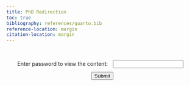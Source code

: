 ```yaml
---
title: PhD Redirection
toc: true
bibliography: references/quarto.bib
reference-location: margin
citation-location: margin
---
```


```{=html}
<div id="protected-content" style="display:none;">
```

## 2024/11/13 My Teams message to Nigel and Francesco

Also, for the next project meeting, I think it’s probably worthwhile to discuss several concerns I have at this stage.
 
1. Right now, I’m focusing on reading about molecular dynamics simulation. However, I’ve been told many times that a lot of the techniques discussed in this book are not related to active matter projects. Do you think it would be better to start reading the references on Zotero instead? There is a lot of material (one book, 21 papers, online resources, as well as code) being presented to me, but it’s not really clear to me what the priority is.

2. There were things that I wanted to discuss last week (see [2024/11/2 Things to discuss](notes.qmd#sec-week8-project-meeting) and [2024/11/4 Diary](notes.qmd##sec-week8-diary)), but since not everyone could be present, it was postponed. The notes I wrote on 4 November reflect my feelings about our project and my progress in the PhD. I wonder if these points would be better discussed in the next project meeting before starting the book club meeting.

## 2024/11/13 Email received from Nigel

Hi Sohyun,
 
Thanks for your messages. (I thought I’d move things to email as it is easier for longer conversations).
 
Happy to talk about your worries at the next meeting. I would just say at the start that I am not currently concerned about your progress. It is normal at the start of a PhD to spend quite a lot of time “getting the lay of the land”. We appreciate that with such a lot of new ideas and concepts that things can sometimes feel overwhelming, and it can be difficult to separate the wood from the trees. Please be reassured that this is normal.
 
I would also say that it is very positive that you are engaged with a good number of complex concepts and trying to understand them in your own terms. The students who don’t make progress are usually the ones who are not engaged, so again I think you can be reassured.
 
When it comes to reading papers/books that we have suggested, I just wanted to comment that the way most scientists absorb information is usually not by sitting down, reading a paper from cover to cover and not putting it down until they understand every detail. If we did that, we wouldn’t get anything done. Rather we try to first get a feel for roughly what the message of the paper is talking about, the main ideas if you like, and very often that is as far as it goes. If there is something that we find particularly interesting or relevant we might go into more detail, but I would say that that is the exception. So, if we put papers on Zotero and suggest you look at them, we don’t mean that you need to read and understand everything in great detail. In most cases you might just want to get a rough idea of what a paper is about (AI can help here) and build up some familiarity with the types of approaches and language that are used in the field.
 
Another comment I would make is that it is not always necessary as a PhD student to be able to derive from first principles the methods and results that underpin your approach. Of course, we need to feel reasonably confident that we are using tried and tested techniques for which the strengths and weakness are known. But often the methods themselves might be based on decades of work drawn from vast fields of literature. If one were not to try to make progress until all the foundations had been thoroughly understood, then there would be little time left to measure things. I think it is quite right and proper that you want to understand where the Langevin or ABP equations of motion comes from and how this translates into a time stepping algorithm for evolving the system. But I don’t think one necessarily needs to go all the way back to Einstein’s original papers to do this.  You told me (I think in the context of your project last year) that you felt the need to understand all the foundations before making progress on the project. I would just comment that often we learn ‘on the job’, so to say, ie we might start calculating or measuring without understanding completely what we are doing or why, but the process of ‘doing’ builds that understanding.
 
Anyway, I hope these comments help and we can certainly discuss further next week.
 
Best wishes,
 
Nigel

## 2024/11/14 Diary

It seems my interests have shifted over the summer or possibly during the final stages of my MSci research project. It sort of makes sense when I think about it in terms of the timeline.

In January 2024, when I was applying for my PhD:

1. I wanted to pursue new physics. It appeared to me that two of my favourite fields (general relativity and quantum field theory) were already well-explored and largely complete.
2. I also wanted to gain more employability skills, as I hoped to work at Google DeepMind after my PhD. I thought a computationally driven project was essential for this.
3. Eager to formally learn about the renormalisation group, I looked into areas of new physics related to it. That’s when I discovered the emerging field of active matter. After reading Keller's account of its history and emergence, as well as McGivern's account of how it relates to cognition (which I should probably revisit tomorrow), I thought, *this is it!* This was the field I wanted to pursue! I met Nigel, who was such a brilliant and thoughtful person to talk with, and Francesco, who had already been amazing. I applied directly (and, in fact, only applied for this PhD, while my peers were applying for multiple positions).
4. In my second term, I was also in the process of interviewing with Samsung Electronics, as they invited me to take on a data scientist role (this happened in early January, I think?). The role and salary were very attractive. However, I had to think deeply about what I truly wanted to do. There were still unsolved mysteries I hoped to explore during my PhD. I was curious about fundamental questions like: *What is time? What is space?* I thought about relativity theory and how Einstein built his ideas around the concept of a universal clock, which doesn’t depend on the mechanisms of the clock itself. But these clocks are also within a gravitational field. Can we truly justify that reading a clock on an observer’s wrist is the correct way to measure time, given that all clocks are fundamentally based on electromagnetism?
5. So, I decided to stay at university for another four years. Over the summer holidays, I continued reading neuroscience books (particularly on dreams and altered states of consciousness) and considered which topics would be interesting to investigate throughout my PhD.

## 2024/11/16 Diary

See [2024/11/16 Watching Biophysics Lectures](notes.qmd#sec-biophysics-lectures)

---

It really makes me reflect on what I’ve been genuinely interested in. From my third year, I started rating how much I enjoyed each unit after finishing it, based on this scale:

- **5**: I found it very interesting  
- **4**: Interesting  
- **3**: Okay  
- **2**: Not much fun  
- **1**: I hated it  

Here are the scores for my third-year and fourth-year units:

- **5**: Quantum Physics / Physics Research Project  
- **4.5**: Particle Physics, Analytical Mechanics / The Physics of Phase Transitions  
- **4**: Methods of Theoretical Physics / Foundations of Modern Physics, General Relativity and Cosmology, Quantum Information Theory  
- **3.5**: Materials Physics
- **3**: Environmental Physics  
- **2.5**: Solid State Physics / Applied Materials Physics  
- **2**: Biophysics  

Based on this, how did I end up choosing my PhD project in active matter? There were complex reasons for choosing it, as I outlined in [2024/11/14 - Skimming through papers](notes.qmd#sec-skimming-papers), but honestly, I should have thought it through more carefully (even though, at the time, I believed I was being very thorough).

So, what am I really interested in? It would be the foundations of modern physics—fairly mathematical work, possibly with computational approaches. However, I’m also deeply interested in neuroscience. I thought I would find a connection by pursuing active matter projects, as studying the brain is a subset of biology. Now, I’m not so sure...

## 2024/11/17 Some passages from my diary

### 3:00pm

Continuous time or discrete time are names. Just the named.

### 3:51pm

Wetting and drying, it’s not beautiful.<br>
It’s such a domain of such an abstract domain.

Time and space, I’m always experiencing. I want to study something that I’m always experiencing.

### 4:13pm

The reason Einstein’s theory is beautiful is because it’s the ULTIMATE PATTERN!

Space and time are interlinked!<br>
Energy and mass are the same!<br>
Mass is equal to frequency!<sup>1</sup><br>
The beauty of mathematics was that ‘equality’ sign!  

Just a very simple relationship revealed by mathematics!  
That was the whole purpose of physics!  
No matter what complicated language we use to describe concepts,  
There comes the language of physics: “They are the same!”  

I cannot stop laughing.  

“Stop arguing! They are the same!”  

The reason the renormalisation group naively appeared as beautiful was because, as we went to higher levels of description, we somehow discovered: ‘Oh! They are the same!’

Now it all makes sense.  

The reason the proof of Fermat’s Last Theorem was beautiful was because it linked modular forms to elliptic curves! They are the same!  
The reason Euler’s relation is beautiful is because it links $e$, $\pi$, $i$, and $-1$!  
The reason criticality is beautiful is because the Ising model and liquid-gas model, ‘only’ at the critical point, are the same! Hence the name ‘Universality’!  
The reason Maxwell’s equations are beautiful is because they show that electric fields and magnetic fields are the same! The whole phenomenon you’ve been looking at, which you thought was different, is just the same!  
The reason nature is beautiful is because it is the same thing! Not different things! The breath of perceiving their sameness!  

The driving motivation for me in my MSci was to say: ‘Hey! The market and the brain are THE SAME!’

I've been just chasing this beauty for my entire lifetime!

<sup>1</sup> By combining $E = mc^2$ and $E = hf$,
$$
E = mc^2 = hf \implies f = \frac{mc^2}{h}
$$
</p>

### 5:11pm

To get this sense of beauty, the things that are left and right of the equality sign have to be the systems that I’m truly interested in. The reason that the investigation of drying or wetting in non-equilibrium contexts using a very specific model (active Brownian particles) is not beautiful is because none of the systems that I’m considering (which is biology) are my interests!

I don’t care about biology!<br>
I’m afraid of insects!

### 5:47pm

We see the same beauty,<br>
But the beauty is not the same.

We see everyone’s face, but not ours.<br>
We find the sameness between different things, but I’m not a thing that relates to those things.<br>
When seeking the sameness between me and the others, it falls into trouble.<br>
That’s why we can’t see our face.<br>
That’s why I can’t see my face.<br>
So that I do not self-reference.

### 10:16pm

I have a PhD project I want to do:<br>
‘Equality’ sign in physics.<br>
Starting from $F = ma$, all the way to $E = mc^2$ and $E = hf$<br>
Searching for what are the left equalities.

Start the proposal: ‘Considering a PhD project on the theme of the ‘Equality’ sign in physics, exploring its role from foundational equations like $F = ma$ to $E = mc^2$ and $E = hf$, and identifying other significant equalities.’

### Next day

If I think about my current project as spontaneous symmetry breaking, it is kind of interesting.

## 2024/11/19 Email received from Nigel

After having a project meeting discussing these points: [2024/11/18 Weekly Project Meeting](notes.qmd#sec-week10-project-meeting)

---

Dear Sohyun,
 
I am writing to follow up on our conversation yesterday when you told me that you are no longer interested in pursuing your PhD project on surface phase transitions in active matter. I have to say that personally, I think that this is a pity because Francesco Turci and I are really excited by the idea of making progress on this topic which represents an unexplored frontier of non-equilibrium statistical physics (as are other people like Rob Jack and Mike Cates in Cambridge University). I would also note that I rather struggle to understand how this can be a fully informed decision when you have not yet engaged with the project in a meaningful way beyond reading a few background papers.  However, if you really can muster no enthusiasm for the topic then I must accept that.
 
Active Matter is one of the main areas in which I see my research focussing for the foreseeable future. Are you ruling out just the particular project, or do you no longer wish to work in the field of Active Matter at all?  If the latter, then the areas of potential overlap for projects that I am qualified and willing to supervise is limited. Furthermore, if the topic were to change significantly, we would need to seek approval from the Faculty who awarded you UoB funding to do a PhD and who may insist that to retain the funding you don’t stray far from the topic for which your funding was agreed as constituting a strategic priority for the school. 
 
Nevertheless, and with this caveat, there may be some options to consider.  I have made a tentative list (see [attached pdf](documents/241119 Redirection of PhD project.pdf)), which naturally reflects my interest and background in simulation of phase transitions and critical phenomena in both equilibrium and non-equilibrium statistical physics and soft matter. Please look at the list of topics in the middle column of the document. I am happy to discuss what each project might entail at our meeting on Monday.
 
I am also happy for you to suggest a PhD project topic. But if you do this, I think that you need to go away and read about the topic in detail and prepare a written proposal that is both convincing in terms of potential for original research (as defined in the UoB PhD regulations) and likely to overlap with my research interests and expertise. Again, the topic would need to be acceptable to your funders in the faculty. To avoid wasting any time, I’ve also prepared a non-exhaustive list (third column) of projects that I happen to know from our conversations that you are interested in, but which I do not feel sufficiently well qualified or motivated to supervise.
 
I think that in this situation it would be useful for you to seek some independent advice on possible next steps. Dr Ian Lindsay is the PGR director for the School of Physics and has indicated to me that he would be happy to meet with you to discuss the situation and explain any formal processes that apply. I would strongly suggest that you take him up on this offer and write to him to arrange a meeting. His email is i.d.lindsay@bristol.ac.uk
 
Best regards
 
Nigel

## 2024/11/19 My reply to Nigel

Hi Nigel,
 
Thank you very much for your email. I completely agree that it was not a fully informed decision, as I have not yet engaged much with the simulation side of things. That is something I have been trying to address since yesterday. When I went back home, I came across the paper ‘Critical Motility-Induced Phase Separation Belongs to the Ising Universality Class’, which seemed so interesting that I thought it might be worthwhile to attempt simulations of active Brownian particles at the critical MIPS in 2D. Although computational resources would be demanding, it would be very interesting to perform renormalisation to rescale the system and demonstrate its scale-invariant features like the critical Ising model.
 
I remain very interested in active matter because it represents a compelling and novel paradigm in physics that resonates with my ideas deeply. I am also not ruling out our current project. I shared my personal concerns in the hope of gaining further inspiration for the current project, and I apologise if I inadvertently gave the impression that I have no interest in either this project or the overarching theme I have chosen.
 
I will not be in Bristol next Monday or Tuesday, so should we reschedule the meeting to later this week or next Wednesday? Thank you also for the separate document. I will read through the topics, as I am still quite naïve with many of the fields mentioned.
 
Thank you for introducing Ian, but at this stage, I would like to refine my thoughts further by exploring your suggestions first. It seems that I was too hasty in yesterday’s meeting, and, in hindsight, I probably should not have brought up my concerns in the way that I did.
 
Thank you, as always, for your support.

Sohyun

## 2024/11/20 엄마의 메세지

다시 다 읽어봤어.

엄마가 보기에 학문적 접근이 4학년이 되면서 본격적으로 이루어졌고,<br>
물리학에 관해서 이해하면서 앎의 지평이 크게 늘었다고 생각해.

물론,<br>
너의 호기심을 만족시켜줄수 있는 부분은 다분히 철학적인면, Fundamental 한것이고,<br>
석사하면서 너가 실험적으로 해본것은,<br>
Active matter를 연구하게 되는것까지 된것이 아닌가 싶어.<br>
그래서 그 분야에서 펀딩을 받으며 지금의 너가 있는데,<br>
음...한번 너가 이야기했던것이 기억나.<br>
물리학의 발견은 이미 거의 다 이루어져서 새로이 먼가를 발견하는것은 힘들다 했던것같아.<br>
석사과정 그리고 박사과정 몇달동안 심층적으로 공부가 된것같고,<br>
엄마는 잘 모르지만,<br>
아직 Supervisor 와의 프로젝트에 적극적으로 하지못한 부분이 있으니,<br>
심화된 이해를 갖춘 바탕으로 연구를 차근 해보는것은 어떨까 생각해.<br>

물리학을 전혀 모르는 엄마로서는 이번에는 머라 딱히 해줄 수 없는데,<br>
너의 여정을 지켜본 엄마로서 봤을때에는 지금은 흥미롭지는 않더라도,<br>
새로운 선구적인 연구를 하게될때에 또 다른 즐거움이 나타나지 않을지,.<br>

참,..<br>
고민 많았지.<br>
컴퓨터 공학 ㅡ 천체물리학 ㅡ 물리학 ㅡ 관심이 어디에 쏠려있느냐에 따라 전과도 하고,<br>
배움의 길을 걸어왔는데,<br>
앞으로의 행보에 대해 고민이 더더욱 되는건 당연할꺼야.<br>
관련된 교수진들을 만나보면서,<br>
너가 어떤 연구방향으로 가게될지 자연스럽게 알게될것같아.

## 2024/11/28 Email sent to Nigel and Francesco

Dear Nigel and Francesco,
 
I feel that it’s quite unfortunate that our project meeting ended abruptly today. 
After having a conversation with Ian, it became quite clear to me that there were misunderstandings in our previous meeting last week, so I hoped to clarify those today as I realised that was an important step. 
 
I deeply appreciate that you set two agendas to talk about today, and both of them were really helpful! Also, you allowed me to mention what I hoped to talk about after we went through those agendas. 
However, I felt that when I started to bring up a conversation for clarifying my points, it appeared that both of you wanted me to leave before resolving the misunderstandings. 
I tried to address those concerns, but it just didn’t work, and I started to wonder if my way of communicating was not correct. 
 
In our previous meeting, the reason I mentioned the vape products was because I wanted to talk about how wetting and spreading (or drying) could be interesting to me in terms of my own experiences (even though it was not an active fluid), but you misunderstood me as hoping to make a new vape product (which you wrote in the document that you can’t supervise). 
The whole point of the previous meeting last week was for me to consult with you on why our initial project was interesting from your perspectives. You mentioned that you started to investigate drying at first but didn’t see any drying. Also, the point I raised to Ian and you was that we don’t observe a drying transition in active fluids in real life, so I hoped to understand your motivation for pursuing it. 
 
I chose my PhD in active matter because I was largely inspired by two philosophical papers: <br>
1. Keller, Evelyn Fox. 2016. “Active Matter, Then and Now.” *History and Philosophy of the Life Sciences* 38: 1–11. <br>
2. McGivern, Patrick. 2020. “Active Materials: Minimal Models of Cognition?” *Adaptive Behavior* 28 (6): 441–51. 
 
This new field, which has gained significant popularity over the past 20 years, struck me as a paradigm shift. The advertised project was quite general, and in January, you mentioned that it could evolve based on my interests. However, once I started my PhD, I was given an initial project that, if I were to summarise concisely (for Ian), involves investigating how active Brownian particles (ABPs), which evolve through overdamped Langevin equations, interact with surfaces to induce drying surface phase transitions via molecular dynamics simulations. What was very interesting about this model was that, without any attractive interactions, the particles form large-scale structures, described as motility-induced phase separation, simply by turning on activity (motility). Also, it appeared that this model maps to artificial colloids (e.g., Janus particles) or motile bacteria. 
 
The problem arose from the fact that I’ve never observed a drying transition in these systems in empirical reality, which kept bringing me back to the map-territory relation. I was also uncertain whether the results I might obtain could be generalisable to a broader class of active matter systems. 
As I was reading *Physics and Beyond* by Werner Heisenberg, I came across Einstein’s remark: “It is the theory which decides what we can observe,” made after he considered Mach’s perspective to be naïve. However, it seemed to me that, as I was reading through papers and articles, many statistical physicists simply play with models without carefully examining their assumptions or their relation to empirical evidence. 
I tried raising this concern last week so that I could gain a different perspective from you, but if it was to be largely dismissed as being “too philosophical” to pursue further discussion, then that’s fine, but it’s just unfortunate. 
 
So, in summary, I raised my concern to gain more insights from you, while you understood it as me having completely lost interest in the project, which I found out with Ian was a miscommunication. 
 
Also, in terms of progress, yes, I did engage with other materials outside our project (these are for fun and not to be confused with what I do during my working hours). But I have always spent a lot of time reading articles and papers related to our project, as well as understanding the code. 
In the beginning, you clearly pointed out that, as a PhD student, at first, it’s important to understand the wider context, and it’s a mistake for them to just start working on the problems without this background reading. 
I’ve been doing so, and you said in the first email (which you sent on the 13th) that you were not worried about my progress. Then, in your second email after our project meeting, I was told that I’m not making meaningful progress. 
 
I’m quite confused about all this. It takes a long time to read papers from a new field because, during my undergraduate studies, we didn’t cover non-equilibrium statistical physics or colloidal physics. 
For example, Francesco asked me if I had learned about random walks, but we also didn’t cover this basic concept either! 
Also, it takes a long time to understand the code written in C++. Yes, there are similarities as I did C and Java in the past, but even a single file such as *fix_abp.cpp* has a lot of links to other codes such as *fix_abp.h, force.h, random_mars.h,* etc. 
 
As you pointed out in terms of supervision, yes, I won’t raise any philosophical concerns or my interests outside the set project at all. 
Because if I try to do so, it seems I create misunderstandings. 
However, I did want to emphasise that my mind is now clear, and maybe I could bring what I wrote on the 25th, which summarises how my motivation and ambition have settled: 
 
---
 
When I got home, I had a phone call with my mum and shared how much the situation had changed. Reflecting on what I said to her: 
 
While I was at the train station for hours, I found myself thinking deeply about my project, the papers I read last week, and my conversations with Nigel and Ian. I realised that my project presents a perfect opportunity to learn about useful concepts for describing non-equilibrium systems, such as entropy production, the Fokker–Planck equation, and the fluctuation-dissipation theorem. Now, investigating these concepts using the simplest models from the particle perspective of active matter feels really exciting! If a drying transition is observed, it will also be a great chance to master the theoretical understanding and application of renormalisation group techniques. 
 
Reading various papers helped me appreciate how interesting colloids and bacteria can be. Bacteria represent the simplest form of living systems, and through motility-induced phase separation, these systems form large-scale structures without any attractive interactions. Thinking about surface phase transitions became particularly intriguing when I considered how 3D structures form 2D boundaries. Boundaries are key to how we differentiate objects. Even in comics, we draw the boundaries of characters and objects. This perspective made the topic even more interesting. 
 
I also admire how my supervisors approached the problem, using an order parameter to measure the asymmetry within the capillary system. This method effectively avoids the complexities of defining surface tensions and focuses instead on the geometrical aspects of the problem. Once these ideas crystallised in my mind, I felt certain that I wanted to become an expert in this field. If someone asks about surface phase transitions in non-equilibrium systems, I want to be the person they turn to for advice. 
 
These thoughts were swirling in my mind, and strangely, the weather even stopped me from travelling to London to attend the Statistical Physics of Cognition conference, where I had planned to network with people in that field. I don’t believe in mystical things, but the timing was mysterious. This kind of weather disruption, preventing travel between cities, hasn’t happened to me in my five years living in the UK. 
 
I was also thinking about Nigel and Francesco and how thoughtful they both are. I want to become a light that brightens the path for us. 
 
---
 
But, as you pointed out, I will separate our project notes from my logbook on my project website. 
Also, thank you very much for introducing the critical Casimir effect in active fluids analogues. I’ll read through the materials on my own over this week. 
(Initially, as my mind has settled, I was going to work on the simulation side as I wasn’t certain how to construct a wall as you did in your papers with my given code, but I will delay that work until next week.) 
 
Somehow, your email which followed from our meeting just now has arrived while I was writing this email. I’ll read through your email after I send this. 
 
Thank you, 
Sohyun

## 2024/11/28 Email received from Nigel

Dear Sohyun (cc Francesco, Ian),
 
I wanted to follow up on our meeting today and reiterate and elaborate in writing some of the points covered.
 
As you had previously expressed reservations about continuing with the Active Drying project, we discussed an alternative project in Active Matter centred around the Critical Casimir Effect. You said that on reflection you are happy to continue with the original project, and we agreed that we could keep the Critical Casimir Effect project as a backup or as a topic for future work.
 
On more general matters, we stated that from the point of view of the student-supervisor relationship, there needs to be a clear separation between your work on the project and outside interests. The responsibilities of PhD supervisors do not extend beyond supporting your work on the project and advising/supporting should there be any issues (eg illness/personal situation) that are affecting your ability to progress with the project.  Project meetings are therefore not for discussing anything with you except the science of the project or pastoral issues that may be affecting your ability to work.
 
Similarly, if you want to use a blog as a lab book to record progress and notes on papers read etc, this is laudable and desirable for facilitating discussions, but what you have been writing and sharing with us has turned into a sort of personal diary and that’s inappropriate for the student-supervisor relationship. If you want us to read things then they need to be confined to matters directly related to the project.
 
Being a successful PhD student requires a certain level of commitment.  While it is early days and we don’t have serious concerns about your progress, we do note that you seem to be spending considerable time writing blogs and thinking about philosophy, vaping, neuroscience, and reading and rereading books, and lecture notes, etc., the relevance of which is not clear. While you can of course do what you want in your own time, we feel that you need to take care not to blur the boundaries between what is in scope for the project work and what is not. From your blog and recent conversations, we are concerned that this might be happening.
 
I hope that these comments are helpful. They are not intended to be critical – we just want you to have clear and realistic expectations of the process so that you have a satisfied, enjoyable, and successful PhD journey.
 
Best regards
 
Nigel and Francesco

## 2024/11/29 Email sent to Nigel and Francesco

Dear Nigel,
 
Thank you for your email. I’ve been reading about the critical Casimir effect, and it’s so interesting! There was research using the run-and-tumble model by Ray et al. in 2014, and since run-and-tumble and ABPs can be mapped onto each other, I thought this paper was quite relevant, so I uploaded it to Zotero (under the category of Active Casimir Effect). Also, there was a concise review on this theme by Bechinger et al. in 2016. Even recently, there has been work on this topic using flocking active matter by Fava et al. in 2024. It’s so interesting, and I deeply appreciate you coming up with this suggestion! By Monday next week, I’ll read more and finalise my choice, though at this stage, I feel it would be more worthwhile to continue with the active drying project first to apply the concepts I’ve learned over the past two months in simulations. If that’s the decision, I can see myself working on the active Casimir effect right after the initial project.
 
Yes, I won’t share anything unrelated to the project anymore. If I may offer an excuse, there were two occasions I shared something: one was a dialogue related to active matter on 17th of September, and the other was a note on ‘things to discuss’ for the project meeting when I was concerned about the project two weeks ago. I thought both were related, but I apologise and appreciate your pointing out that they were not the right forms to share. I won’t do it again.
 
I have honestly felt quite isolated at times this semester as the only PhD student in theoretical physics investigating active matter. So, it was such an enjoyable opportunity for me to have a conversation with you and Francesco, even in broader contexts beyond our project. However, I’ll make sure to confine my conversations strictly to the current project.
 
Your comments have been helpful, and I’ll be more realistic from now on. I have also closed the website, as I probably enjoyed designing it a bit too much. While it was intended to document everything I do during my PhD in a self-contained way, it may not have conveyed how much time I dedicate to our project.
 
Thank you,

Sohyun

```{=html}
</div>

<div id="password-prompt" style="padding: 20px; text-align: center;">
  <label for="password">Enter password to view the content:</label>
  <input type="password" id="password" style="margin: 10px;">
  <button onclick="checkPassword()">Submit</button>
</div>

<script>
  function checkPassword() {
    const inputPassword = document.getElementById('password').value;
    const correctPassword = "7942";  // Set your password here

    if (inputPassword === correctPassword) {
      document.getElementById('protected-content').style.display = "block";
      document.getElementById('password-prompt').style.display = "none";
    } else {
      alert("Incorrect password. Try again.");
    }
  }
</script>
```